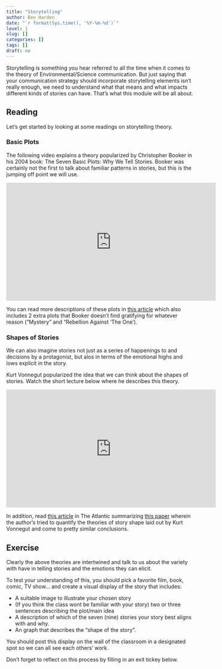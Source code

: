 ```yaml
---
title: "Storytelling"
author: Ben Harden
date: "`r format(Sys.time(), '%Y-%m-%d')`"
level: 1
slug: []
categories: []
tags: []
draft: no
---
```


Storytelling is something you hear referred to all the time when it comes to the theory of Environmental/Science communication. But just saying that your communication strategy should incorporate storytelling elements isn't really enough, we need to understand what that means and what impacts different kinds of stories can have. That's what this module will be all about.

## Reading

Let's get started by looking at some readings on storytelling theory. 

### Basic Plots

The following video explains a theory popularized by Christopher Booker in his 2004 book: The Seven Basic Plots: Why We Tell Stories. Booker was certainly not the first to talk about familiar patterns in stories, but this is the jumping off point we will use. 

<iframe width="560" height="315" src="https://www.youtube.com/embed/_AXTEjesFPs" title="YouTube video player" frameborder="0" allow="accelerometer; autoplay; clipboard-write; encrypted-media; gyroscope; picture-in-picture" allowfullscreen></iframe>

You can read more descriptions of these plots in [this article](https://www.how-to-write-a-book-now.com/basic-plots.html) which also includes 2 extra plots that Booker doesn't find gratifying for whatever reason ("Mystery" and "Rebellion Against 'The One'). 

### Shapes of Stories

We can also imagine stories not just as a series of happenings to and decisions by a protagonist, but alos in terms of the emotional highs and lows explicit in the story. 

Kurt Vonnegut  popularized the idea that we can think about the shapes of stories. Watch the short lecture below where he describes this theory.

<iframe width="560" height="315" src="https://www.youtube.com/embed/oP3c1h8v2ZQ" title="YouTube video player" frameborder="0" allow="accelerometer; autoplay; clipboard-write; encrypted-media; gyroscope; picture-in-picture" allowfullscreen></iframe>

In addition, read [this article](https://www.theatlantic.com/technology/archive/2016/07/the-six-main-arcs-in-storytelling-identified-by-a-computer/490733/) in The Atlantic summarizing [this paper](The_emotional_arcs_of_stories_are_dominated_by_six.pdf) wherein the author's tried to quantify the theories of story shape laid out by Kurt Vonnegut and come to pretty similar conclusions.

## Exercise

Clearly the above theories are intertwined and talk to us about the variety with have in telling stories and the emotions they can elicit.

To test your understanding of this, you should pick a favorite film, book, comic, TV show... and create a visual display of the story that includes:

* A suitable image to illustrate your chosen story
* (If you think the class wont be familiar with your story) two or three sentences describing the plot/main idea
* A description of which of the seven (nine) stories your story best aligns with and why.
* An graph that describes the "shape of the story".

You should post this display on the wall of the classroom in a designated spot so we can all see each others' work.

Don't forget to reflect on this process by filling in an exit tickey below.
